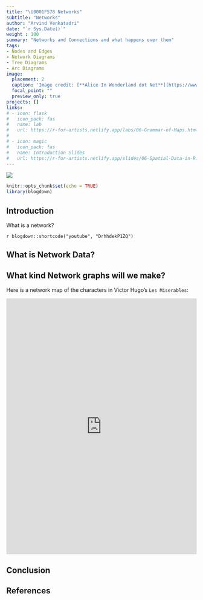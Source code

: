 ```yaml
---
title: "\U0001F578 Networks"
subtitle: "Networks"
author: "Arvind Venkatadri"
date: "`r Sys.Date()`"
weight : 100
summary: "Networks and Connections and what happens over them"
tags:
- Nodes and Edges
- Network Diagrams
- Tree Diagrams
- Arc Diagrams
image:
  placement: 2
  caption: 'Image credit: [**Alice In Wonderland dot Net**](https://www.alice-in-wonderland.net/)'
  focal_point: ""
  preview_only: true
projects: []
links:
# - icon: flask
#   icon_pack: fas
#   name: lab
#   url: https://r-for-artists.netlify.app/labs/06-Grammar-of-Maps.html
#   
# - icon: magic
#   icon_pack: fas
#   name: Introduction Slides
#   url: https://r-for-artists.netlify.app/slides/06-Spatial-Data-in-R.html
---
```


![](featured.jpg)

```r
knitr::opts_chunk$set(echo = TRUE)
library(blogdown)

```
## Introduction

What is a network?

`r blogdown::shortcode("youtube", "DrhhdekP1ZQ")`

## What is Network Data?



## What kind Network graphs will we make?

Here is a network map of the characters in Victor Hugo's `Les Miserables`:

<iframe width="100%" height="676" frameborder="0"
  src="https://observablehq.com/embed/@d3/force-directed-graph-canvas?cells=chart"></iframe>
  

## Conclusion




## References


